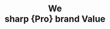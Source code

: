 ---
title: "We <br> sharp {Pro} brand Value"
sub_title: "Who we are"
description: "Arolax is a full-service brand agency for purpose-driven companies. We build brands that look good, sound good, and do good."
image: "/assets/imgs/hero/branding/img-s-33.jpg"
video: "https://crowdytheme.com/assets/wp-content/uploads/2024/06/arolux-branding-agency-video.mp4"
action_btn:
  enable: true
  label: "Get Started"
  link: "/contact"
---